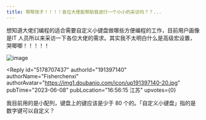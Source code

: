 ```yaml
---
title: 帮帮孩子！！！！各位大佬能帮助我进行一个小小的采访吗？？...
---
```



<Forum groupName="IT发烧友(程序员/..." groupUrl="https://www.douban.com/group/zhuhuawww/" archivedAt="2025-05-16T14:29:08.771Z">
  <Post
    id="289681700"
    title="帮帮孩子！！！！各位大佬能帮助我进行一个小小的采访吗？？..."
    url="https://www.douban.com/group/topic/289681700/?_spm_id=MTY1OTI3NzI2"
    pubTime="2023-06-08"
    highlightUserId="191397140"
  >
想知道大佬们编程的适合需要自定义小键盘做哪些方便编程的工作，目前用户画像是IT
人员所以来采访一下各位大佬的需求。其实我不太明白什么是高级宏设置，哭唧唧！！！！！

![image](https://img9.doubanio.com/view/group_topic/l/public/p611701036.webp)

<Reply
  id="5178707437"
  authorId="191397140"
  authorName="Fisherchenxi"
  authorAvatar="https://img1.doubanio.com/icon/up191397140-20.jpg"
  pubTime="2023-06-08"
  pubLocation="16:56:15 江苏"
  upvotes={0}
>
我目前用的是小配列，键盘上的键应该是少于 80
个的。「自定义小键盘」指的是数字键可以自定义？
</Reply>
  </Post>
</Forum>
